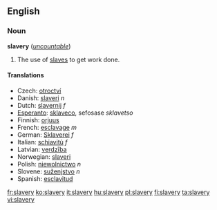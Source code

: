 ==English==
===Noun===
'''slavery''' (''[[uncountable]]'')

#The use of [[slave]]s to get work done.

====Translations====
*Czech: [[otroctví]] {{n}}
*Danish: [[slaveri]] ''n''
*Dutch: [[slavernij]] ''f''
*[[Esperanto]]: [[sklaveco]], sefosase ''sklavetso''
*Finnish: [[orjuus]]
*French: [[esclavage]] ''m''
*German: [[Sklaverei]] ''f''
*Italian: [[schiavitù]] ''f''
*Latvian: [[verdzība]] {{f}}
*Norwegian: [[slaveri]]
*Polish: [[niewolnictwo]] ''n''
*Slovene: [[suženjstvo]] ''n''
*Spanish: [[esclavitud]]

[[fr:slavery]]
[[ko:slavery]]
[[it:slavery]]
[[hu:slavery]]
[[pl:slavery]]
[[fi:slavery]]
[[ta:slavery]]
[[vi:slavery]]